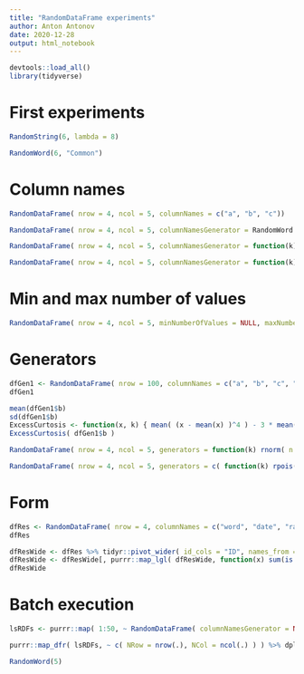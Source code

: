 ```yaml
---
title: "RandomDataFrame experiments"
author: Anton Antonov
date: 2020-12-28
output: html_notebook
---
```


```r
devtools::load_all()
library(tidyverse)
```

# First experiments

```r
RandomString(6, lambda = 8)
```

```r
RandomWord(6, "Common")
```

# Column names

```r
RandomDataFrame( nrow = 4, ncol = 5, columnNames = c("a", "b", "c"))
```

```r
RandomDataFrame( nrow = 4, ncol = 5, columnNamesGenerator = RandomWord )
```

```r
RandomDataFrame( nrow = 4, ncol = 5, columnNamesGenerator = function(k) RandomWord(k, "Common") )
```

```r
RandomDataFrame( nrow = 4, ncol = 5, columnNamesGenerator = function(k) rpois(k, lambda = 5) )
```

# Min and max number of values

```r
RandomDataFrame( nrow = 4, ncol = 5, minNumberOfValues = NULL, maxNumberOfValues = 18, rowNamesQ = T)
```
# Generators

```r
dfGen1 <- RandomDataFrame( nrow = 100, columnNames = c("a", "b", "c", "d"), generators = list( "b" = rnorm, "d" = RandomString ) )
dfGen1
```

```r
mean(dfGen1$b)
sd(dfGen1$b)
ExcessCurtosis <- function(x, k) { mean( (x - mean(x) )^4 ) - 3 * mean( (x - mean(x) )^2 )^2 }
ExcessCurtosis( dfGen1$b )
```

```r
RandomDataFrame( nrow = 4, ncol = 5, generators = function(k) rnorm( n = k, mean = 40, sd = 3) )
```

```r
RandomDataFrame( nrow = 4, ncol = 5, generators = c( function(k) rpois( n = k, lambda = 4), function(k) RandomWord(k) ))
```

# Form

```r
dfRes <- RandomDataFrame( nrow = 4, columnNames = c("word", "date", "rand"), form = "long", generators = c( "word" = RandomWord, "date" = RandomDate, "rand" = runif), rowNamesQ = F )
dfRes
```

```r
dfResWide <- dfRes %>% tidyr::pivot_wider( id_cols = "ID", names_from = "Variable", values_from = colnames(dfRes)[3:ncol(dfRes)])
dfResWide <- dfResWide[, purrr::map_lgl( dfResWide, function(x) sum(is.na(x)) < 1)]
dfResWide
```

# Batch execution

```r
lsRDFs <- purrr::map( 1:50, ~ RandomDataFrame( columnNamesGenerator = NA) )
```

```r
purrr::map_dfr( lsRDFs, ~ c( NRow = nrow(.), NCol = ncol(.) ) ) %>% dplyr::arrange(desc(NRow * NCol))
```

```r
RandomWord(5)
```

